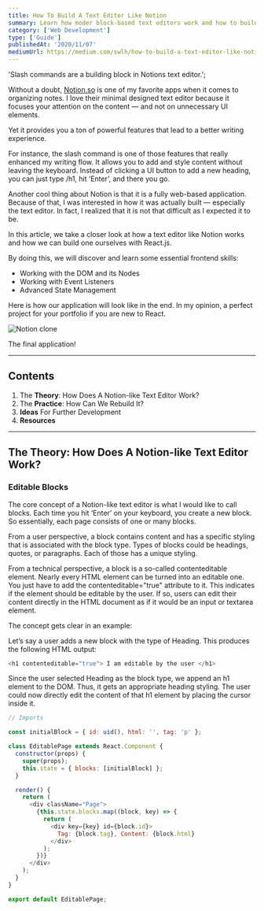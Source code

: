 ```yaml
---
title: How To Build A Text Editor Like Notion
summary: Learn how moder block-based text editors work and how to build one.
category: ['Web Development']
type: ['Guide']
publishedAt: '2020/11/07'
mediumUrl: https://medium.com/swlh/how-to-build-a-text-editor-like-notion-c510aedfdfcc
---
```


  'Slash commands are a building block in Notions text editor.';

Without a doubt, [Notion.so](https://notion.so) is one of my favorite apps when it comes to organizing notes. I love their minimal designed text editor because it focuses your attention on the content — and not on unnecessary UI elements.

Yet it provides you a ton of powerful features that lead to a better writing experience.

For instance, the slash command is one of those features that really enhanced my writing flow. It allows you to add and style content without leaving the keyboard. Instead of clicking a UI button to add a new heading, you can just type /h1, hit ‘Enter’, and there you go.

Another cool thing about Notion is that it is a fully web-based application. Because of that, I was interested in how it was actually built — especially the text editor. In fact, I realized that it is not that difficult as I expected it to be.

In this article, we take a closer look at how a text editor like Notion works and how we can build one ourselves with React.js.

By doing this, we will discover and learn some essential frontend skills:

- Working with the DOM and its Nodes
- Working with Event Listeners
- Advanced State Management

Here is how our application will look like in the end. In my opinion, a perfect project for your portfolio if you are new to React.

![Notion clone](./notion-clone-medium-short.gif)

<figcaption>The final application!</figcaption>

---

## Contents

1. The **Theory**: How Does A Notion-like Text Editor Work?
2. The **Practice**: How Can We Rebuild It?
3. **Ideas** For Further Development
4. **Resources**

---

## The Theory: How Does A Notion-like Text Editor Work?

### Editable Blocks

The core concept of a Notion-like text editor is what I would like to call blocks. Each time you hit ‘Enter’ on your keyboard, you create a new block. So essentially, each page consists of one or many blocks.

From a user perspective, a block contains content and has a specific styling that is associated with the block type. Types of blocks could be headings, quotes, or paragraphs. Each of those has a unique styling.

From a technical perspective, a block is a so-called contenteditable element. Nearly every HTML element can be turned into an editable one. You just have to add the contenteditable="true" attribute to it. This indicates if the element should be editable by the user. If so, users can edit their content directly in the HTML document as if it would be an input or textarea element.

The concept gets clear in an example:

Let’s say a user adds a new block with the type of Heading. This produces the following HTML output:

```js
<h1 contenteditable="true"> I am editable by the user </h1>
```

Since the user selected Heading as the block type, we append an h1 element to the DOM. Thus, it gets an appropriate heading styling. The user could now directly edit the content of that h1 element by placing the cursor inside it.

```js
// Imports

const initialBlock = { id: uid(), html: '', tag: 'p' };

class EditablePage extends React.Component {
  constructor(props) {
    super(props);
    this.state = { blocks: [initialBlock] };
  }

  render() {
    return (
      <div className="Page">
        {this.state.blocks.map((block, key) => {
          return (
            <div key={key} id={block.id}>
              Tag: {block.tag}, Content: {block.html}
            </div>
          );
        })}
      </div>
    );
  }
}

export default EditablePage;
```
